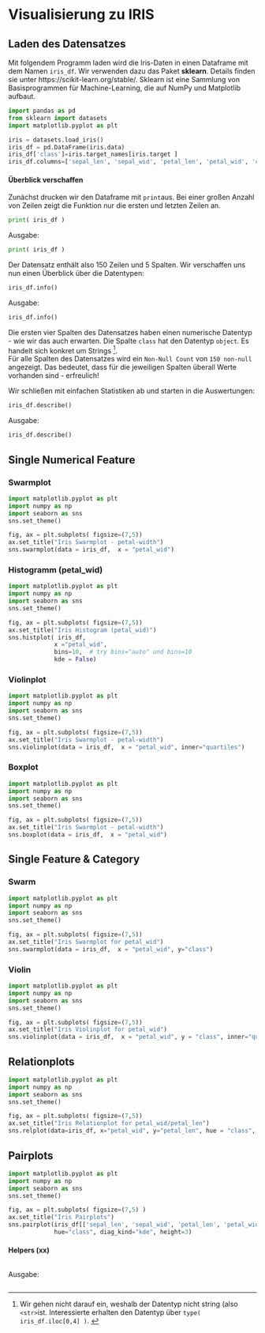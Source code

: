 # Visualisierung zu IRIS 


## Laden des Datensatzes

Mit folgendem Programm laden wird die Iris-Daten in einen Dataframe mit dem Namen `iris_df`. Wir verwenden dazu das Paket **sklearn**. Details finden sie unter https://scikit-learn.org/stable/. Sklearn ist eine Sammlung von Basisprogrammen für Machine-Learning, die auf NumPy und Matplotlib aufbaut.
```python
import pandas as pd
from sklearn import datasets
import matplotlib.pyplot as plt

iris = datasets.load_iris()
iris_df = pd.DataFrame(iris.data)
iris_df['class']=iris.target_names[iris.target ]
iris_df.columns=['sepal_len', 'sepal_wid', 'petal_len', 'petal_wid', 'class']
```



#### Überblick verschaffen {-}

Zunächst drucken wir den Dataframe mit `print`aus. Bei einer großen Anzahl von Zeilen zeigt die Funktion nur die ersten und letzten Zeilen an.

```python
print( iris_df )
```
Ausgabe:
```python
print( iris_df )
```
Der Datensatz enthält also 150 Zeilen und 5 Spalten. Wir verschaffen uns nun einen Überblick  über die Datentypen:

```python
iris_df.info()
```
Ausgabe:
```python
iris_df.info()
```
Die ersten vier Spalten des Datensatzes  haben einen numerische Datentyp - wie wir das auch erwarten. Die Spalte  `class` hat den Datentyp `object`. Es handelt sich  konkret um Strings
^[Wir gehen nicht darauf ein, weshalb der Datentyp nicht string (also `<str>`ist. Interessierte erhalten den Datentyp über `type( iris_df.iloc[0,4] )`. ].  
Für alle Spalten  des Datensatzes wird ein `Non-Null Count` von `150 non-null` angezeigt. Das bedeutet, dass für die jeweiligen Spalten überall Werte vorhanden sind - erfreulich!

Wir schließen mit einfachen Statistiken ab und starten in die Auswertungen:
```python
iris_df.describe()
```
Ausgabe:
```python
iris_df.describe()
```
## Single Numerical Feature

### Swarmplot

```python
import matplotlib.pyplot as plt
import numpy as np
import seaborn as sns
sns.set_theme()

fig, ax = plt.subplots( figsize=(7,5))
ax.set_title("Iris Swarmplot - petal-width")
sns.swarmplot(data = iris_df,  x = "petal_wid")
```




### Histogramm (petal_wid)

```python
import matplotlib.pyplot as plt
import numpy as np
import seaborn as sns
sns.set_theme()

fig, ax = plt.subplots( figsize=(7,5))
ax.set_title("Iris Histogram (petal_wid)")
sns.histplot( iris_df, 
             x ="petal_wid", 
             bins=10,  # try bins="auto" und bins=10
             kde = False)
```

### Violinplot

```python
import matplotlib.pyplot as plt
import numpy as np
import seaborn as sns
sns.set_theme()

fig, ax = plt.subplots( figsize=(7,5))
ax.set_title("Iris Swarmplot - petal-width")
sns.violinplot(data = iris_df,  x = "petal_wid", inner="quartiles")
```

### Boxplot
```python
import matplotlib.pyplot as plt
import numpy as np
import seaborn as sns
sns.set_theme()

fig, ax = plt.subplots( figsize=(7,5))
ax.set_title("Iris Swarmplot - petal-width")
sns.boxplot(data = iris_df,  x = "petal_wid")
```

##  Single Feature & Category

###  Swarm

```python
import matplotlib.pyplot as plt
import numpy as np
import seaborn as sns
sns.set_theme()

fig, ax = plt.subplots( figsize=(7,5))
ax.set_title("Iris Swarmplot for petal_wid")
sns.swarmplot(data = iris_df,  x = "petal_wid", y="class")
```

###  Violin

```python
import matplotlib.pyplot as plt
import numpy as np
import seaborn as sns
sns.set_theme()

fig, ax = plt.subplots( figsize=(7,5))
ax.set_title("Iris Violinplot for petal_wid")
sns.violinplot(data = iris_df,  x = "petal_wid", y = "class", inner="quartiles")
```

## Relationplots

```python
import matplotlib.pyplot as plt
import numpy as np
import seaborn as sns
sns.set_theme()

fig, ax = plt.subplots( figsize=(7,5))
ax.set_title("Iris Relationplot for petal_wid/petal_len")
sns.relplot(data=iris_df, x="petal_wid", y="petal_len", hue = "class", height=11) # try style="class"
```


## Pairplots
```python
import matplotlib.pyplot as plt
import numpy as np
import seaborn as sns
sns.set_theme()

fig, ax = plt.subplots( figsize=(7,5) )
ax.set_title("Iris Pairplots")
sns.pairplot(iris_df[['sepal_len', 'sepal_wid', 'petal_len', 'petal_wid', 'class']],
             hue="class", diag_kind="kde", height=3)
```


#### Helpers (xx)

```python

```
Ausgabe:
```python

```
